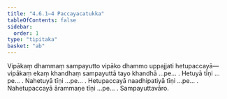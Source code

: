 ```yaml
---
title: "4.6.1–4 Paccayacatukka"
tableOfContents: false
sidebar:
  order: 1
type: "tipitaka"
basket: "ab"
---
```



<DynamicBreadcrumb />

<Division number="89">

<Paragraph number="2267">
Vipākaṃ dhammaṃ sampayutto vipāko dhammo uppajjati hetupaccayā—  vipākaṃ ekaṃ khandhaṃ sampayuttā tayo khandhā …pe… .
</Paragraph>

<Paragraph number="2268">
Hetuyā tīṇi …pe… .
</Paragraph>

<Paragraph number="2269">
Nahetuyā tīṇi …pe… .
</Paragraph>

<Paragraph number="2270">
Hetupaccayā naadhipatiyā tīṇi …pe… .
</Paragraph>

<Paragraph number="2271">
Nahetupaccayā ārammaṇe tīṇi …pe… .

</Paragraph>
</Division>

<Paragraph number="2272" type="center">
Sampayuttavāro.
</Paragraph>